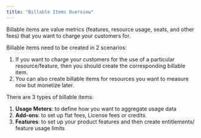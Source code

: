 ```yaml
---
title: "Billable Items Overview"
---
```


Billable items are value metrics (features, resource usage, seats, and other fees) that you want to charge your customers for. 

Billable items need to be created in 2 scenarios: 

1. If you want to charge your customers for the use of a particular resource/feature, then you should create the corresponding billable item.
2. You can also create billable items for resources you want to measure now but monetize later.

There are 3 types of billable items: 

1. **Usage Meters**: to define how you want to aggregate usage data
2. **Add-ons**: to set up flat fees, License fees or credits.
3. **Features**: to set up your product features and then create entitlements/ feature usage limits